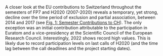 A closer look at the EU contributions to Switzerland throughout the semesters of FP7 and H2020 (2007-2020) reveals a temporary, yet strong, decline over the time period of exclusion and partial association, between 2014 and 2017 (see [Fig. 1: Semester Contributions to CH](#semester-contributions)). The only exception was an initial contribution attributable to the participation in Euratom and a vice-presidency at the Scientific Council of the European Research Council. Interestingly, 2022 shows record high values.  This is likely due to record participation levels on last calls of H2020 (and the time lag between the call deadlines and the project starting dates).

